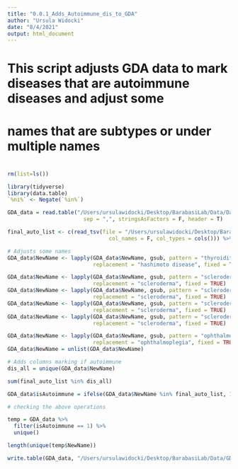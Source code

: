 ```yaml
---
title: "0.0.1_Adds_Autoimmune_dis_to_GDA"
author: "Ursula Widocki"
date: "8/4/2021"
output: html_document
---
```

###############################################################################################
#
# This script adjusts GDA data to mark diseases that are autoimmune diseases and adjust some
# names that are subtypes or under multiple names
#
###############################################################################################

```r
rm(list=ls())
```

```r
library(tidyverse)
library(data.table)
`%ni%` <- Negate(`%in%`)
```

```r
GDA_data = read.table("/Users/ursulawidocki/Desktop/BarabasiLab/Data/Data_Clean_Complete.csv", 
                        sep = ",", stringsAsFactors = F, header = T)

final_auto_list <- c(read_tsv(file = "/Users/ursulawidocki/Desktop/BarabasiLab/Data/autoimmune_disease_naming_scheme.txt", 
                                col_names = F, col_types = cols())) %>% unlist()
```

```r
# Adjusts some names
GDA_data$NewName <- lapply(GDA_data$NewName, gsub, pattern = "thyroiditis autoimmune", 
                           replacement = "hashimoto disease", fixed = TRUE)

GDA_data$NewName <- lapply(GDA_data$NewName, gsub, pattern = "scleroderma diffuse", 
                           replacement = "scleroderma", fixed = TRUE)
GDA_data$NewName <- lapply(GDA_data$NewName, gsub, pattern = "scleroderma systemic", 
                           replacement = "scleroderma", fixed = TRUE)
GDA_data$NewName <- lapply(GDA_data$NewName, gsub, pattern = "scleroderma limited", 
                           replacement = "scleroderma", fixed = TRUE)
GDA_data$NewName <- lapply(GDA_data$NewName, gsub, pattern = "scleroderma localized", 
                           replacement = "scleroderma", fixed = TRUE)

GDA_data$NewName <- lapply(GDA_data$NewName, gsub, pattern = "ophthalmoplegia chronic progressive external", 
                           replacement = "ophthalmoplegia", fixed = TRUE)
GDA_data$NewName = unlist(GDA_data$NewName)
```

```r
# Adds columns marking if autoimmune
dis_all = unique(GDA_data$NewName)

sum(final_auto_list %in% dis_all)

GDA_data$isAutoimmune = ifelse(GDA_data$NewName %in% final_auto_list, 1, 0)

```
```r
# checking the above operations

temp = GDA_data %>%
  filter(isAutoimmune == 1) %>%
  unique()

length(unique(temp$NewName))

```

```r
write.table(GDA_data, "/Users/ursulawidocki/Desktop/BarabasiLab/Data/GDA_auto.csv", sep = ",", row.names = T, col.names = T)
```





















